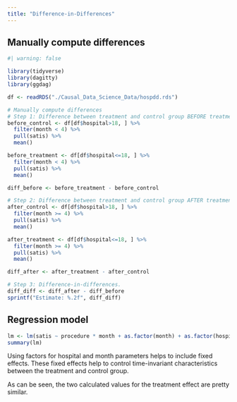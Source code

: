 ```yaml
---
title: "Difference-in-Differences"
---
```


## Manually compute differences
```r
#| warning: false

library(tidyverse)
library(dagitty)
library(ggdag)

df <- readRDS("./Causal_Data_Science_Data/hospdd.rds")

# Manually compute differences
# Step 1: Difference between treatment and control group BEFORE treatment
before_control <- df[df$hospital>18, ] %>%
  filter(month < 4) %>% 
  pull(satis) %>% 
  mean()

before_treatment <- df[df$hospital<=18, ] %>%
  filter(month < 4) %>% 
  pull(satis) %>% 
  mean()

diff_before <- before_treatment - before_control

# Step 2: Difference between treatment and control group AFTER treatment
after_control <- df[df$hospital>18, ] %>%
  filter(month >= 4) %>% 
  pull(satis) %>% 
  mean()

after_treatment <- df[df$hospital<=18, ] %>%
  filter(month >= 4) %>% 
  pull(satis) %>% 
  mean()

diff_after <- after_treatment - after_control

# Step 3: Difference-in-differences.
diff_diff <- diff_after - diff_before
sprintf("Estimate: %.2f", diff_diff)

```

## Regression model
```r
lm <- lm(satis ~ procedure * month + as.factor(month) + as.factor(hospital), data = df)
summary(lm)
```
Using factors for hospital and month parameters helps to include fixed effects. 
These fixed effects help to control time-invariant characteristics between the treatment and control group. 

As can be seen, the two calculated values for the treatment effect are pretty similar.
